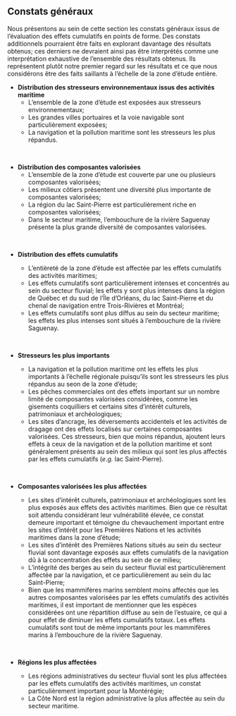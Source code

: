 ## Constats généraux

Nous présentons au sein de cette section les constats généraux issus de l'évaluation des effets cumulatifs en points de forme. Des constats additionnels pourraient être faits en explorant davantage des résultats obtenus; ces derniers ne devraient ainsi pas être interprétés comme une interprétation exhaustive de l'ensemble des résultats obtenus. Ils représentent plutôt notre premier regard sur les résultats et ce que nous considérons être des faits saillants à l'échelle de la zone d'étude entière.

- **Distribution des stresseurs environnementaux issus des activités maritime**
  - L'ensemble de la zone d'étude est exposées aux stresseurs environnementaux;
  - Les grandes villes portuaires et la voie navigable sont particulièrement exposées;
  - La navigation et la pollution maritime sont les stresseurs les plus répandus.

<br/>

- **Distribution des composantes valorisées**
  - L'ensemble de la zone d'étude est couverte par une ou plusieurs composantes valorisées;
  - Les milieux côtiers présentent une diversité plus importante de composantes valorisées;
  - La région du lac Saint-Pierre est particulièrement riche en composantes valorisées;
  - Dans le secteur maritime, l'embouchure de la rivière Saguenay présente la plus grande diversité de composantes valorisées.

<br/>

- **Distribution des effets cumulatifs**
  - L'entièreté de la zone d'étude est affectée par les effets cumulatifs des activités maritimes;
  - Les effets cumulatifs sont particulièrement intenses et concentrés au sein du secteur fluvial; les effets y sont plus intenses dans la région de Québec et du sud de l'Île d'Orléans, du lac Saint-Pierre et du chenal de navigation entre Trois-Rivières et Montréal;
  - Les effets cumulatifs sont plus diffus au sein du secteur maritime; les effets les plus intenses sont situés à l'embouchure de la rivière Saguenay.

  <br/>

- **Stresseurs les plus importants**
  - La navigation et la pollution maritime ont les effets les plus importants à l'échelle régionale puisqu'ils sont les stresseurs les plus répandus au seon de la zone d'étude;
  - Les pêches commerciales ont des effets important sur un nombre limité de composantes valorisées considérées, comme les gisements coquilliers et certains sites d'intérêt culturels, patrimoniaux et archéologiques;
  - Les sites d'ancrage, les déversements accidentels et les activités de dragage ont des effets localisés sur certaines composantes valorisées. Ces stresseurs, bien que moins répandus, ajoutent leurs effets à ceux de la navigation et de la pollution maritime et sont généralement présents au sein des milieux qui sont les plus affectés par les effets cumulatifs (*e.g.* lac Saint-Pierre).

  <br/>

- **Composantes valorisées les plus affectées**
  - Les sites d'intérêt culturels, patrimoniaux et archéologiques sont les plus exposés aux effets des activités maritimes. Bien que ce résultat soit attendu considérant leur vulnérabilité élevée, ce constat demeure important et témoigne du chevauchement important entre les sites d'intérêt pour les Premières Nations et les activités maritimes dans la zone d'étude;
  - Les sites d'intérêt des Premières Nations situés au sein du secteur fluvial sont davantage exposés aux effets cumulatifs de la navigation dû à la concentration des effets au sein de ce milieu;
  - L'intégrité des berges au sein du secteur fluvial est particulièrement affectée par la navigation, et ce particulièrement au sein du lac Saint-Pierre;
  - Bien que les mammifères marins semblent moins affectés que les autres composantes valorisées par les effets cumulatifs des activités maritimes, il est important de mentionner que les espèces considérées ont une répartition diffuse au sein de l'estuaire, ce qui a pour effet de diminuer les effets cumulatifs totaux. Les effets cumulatifs sont tout de même importants pour les mammifères marins à l'embouchure de la rivière Saguenay.

  <br/>

- **Régions les plus affectées**
  - Les régions administratives du secteur fluvial sont les plus affectées par les effets cumulatifs des activités maritimes, un constat particulièrement important pour la Montérégie;
  - La Côte Nord est la région administrative la plus affectée au sein du secteur maritime.
